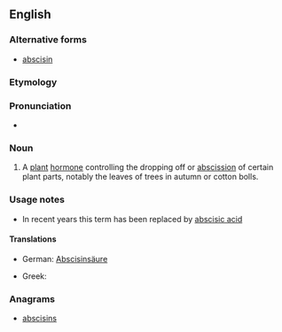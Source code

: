 ==English==

===Alternative forms===
* [[abscisin]]

===Etymology===
{{suffix|abscission|in}}

===Pronunciation===
* {{a|US}} {{IPA|/ˈæb.sə.sən/|/æb.ˈsɪs.ən/}}

===Noun===
{{wikipedia}}
{{en-noun}}

# {{context|biochemistry|dated}} A [[plant]] [[hormone]] controlling the dropping off or [[abscission]] of certain plant parts, notably the leaves of trees in autumn or cotton bolls.

===Usage notes===
* In recent years this term has been replaced by [[abscisic acid]]

====Translations====
{{rfc-level|Translations at L4+ not in L3 POS section|lang=en}}
{{trans-top|plant hormone}}
* German: [[Abscisinsäure]] {{f}}
{{trans-mid}}
* Greek: {{t|el|αποσκισίνη|f|tr=aposkisíni|sc=Grek}}
{{trans-bottom}}

===Anagrams===
* [[abscisins#English|abscisins]]